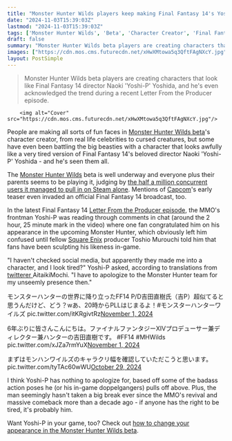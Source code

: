 ```yaml
---
title: "Monster Hunter Wilds players keep making Final Fantasy 14's Yoshi-P in the beta character creator, and he's not totally happy about it"
date: "2024-11-03T15:39:03Z"
lastmod: "2024-11-03T15:39:03Z"
tags: ['Monster Hunter Wilds', 'Beta', 'Character Creator', 'Final Fantasy 14', 'MMO', 'Capcom', 'Square Enix', 'Steam']
draft: false
summary: "Monster Hunter Wilds beta players are creating characters that look like Final Fantasy 14 director Naoki 'Yoshi-P' Yoshida, and he's even acknowledged the trend during a recent Letter From the Producer episode."
images: ["https://cdn.mos.cms.futurecdn.net/xHwXMtowa5q3QftFAgNXcY.jpg"]
layout: PostSimple
---
```

> Monster Hunter Wilds beta players are creating characters that look like Final Fantasy 14 director Naoki 'Yoshi-P' Yoshida, and he's even acknowledged the trend during a recent Letter From the Producer episode.


        <img alt="Cover" src="https://cdn.mos.cms.futurecdn.net/xHwXMtowa5q3QftFAgNXcY.jpg"/>
        
People are making all sorts of fun faces in [Monster Hunter Wilds beta](https://www.gamesradar.com/games/monster-hunter/monster-hunter-wilds-beta-how-to-access/)'s character creator, from real life celebrities to cursed creatures, but some have even been battling the big beasties with a character that looks awfully like a very tired version of Final Fantasy 14's beloved director Naoki 'Yoshi-P' Yoshida - and he's seen them all. 

The [Monster Hunter Wilds](https://www.gamesradar.com/games/monster-hunter/monster-hunter-wilds-guide/) beta is well underway and everyone plus their parents seems to be playing it, judging by [the half a million concurrent users it managed to pull in on Steam alone](https://www.gamesradar.com/games/monster-hunter/monster-hunter-wilds-beta-pulls-in-nearly-half-a-million-concurrent-steam-players-some-of-which-are-being-turned-into-ps1-style-low-poly-blobs/). Mentions of [Capcom](https://www.gamesradar.com/tag/capcom/)'s early teaser even invaded an official Final Fantasy 14 broadcast, too.

In the latest Final Fantasy 14 [Letter From the Producer episode](https://www.youtube.com/watch?v=pp5OGIamHDU), the MMO's frontman Yoshi-P was reading through comments in chat (around the 2 hour, 25 minute mark in the video) where one fan congratulated him on his appearance in the upcoming Monster Hunter, which obviously left him confused until fellow [Square Enix](https://www.gamesradar.com/tag/square_enix/) producer Toshio Murouchi told him that fans have been sculpting his likeness in-game.

"I haven't checked social media, but apparently they made me into a character, and I look tired?" Yoshi-P asked, according to translations from [twitterer ](https://x.com/aitaikimochi/status/1852411545214693503?t=NY3kz3sqU4qXrgcd6J8aTA&s=19)AitaikiMochi. "I have to apologize to the Monster Hunter team for my unseemly presence then."

モンスターハンターの世界に降り立ったFF14 P/D吉田直樹氏（吉P）超似てると思うんだけど、どう？wあ、20時からPLLはじまるよ！#モンスターハンターワイルズ pic.twitter.com/itKRgivtRz[November 1, 2024](https://twitter.com/kazula_ggnr/status/1852301294129774633)

6年ぶりに皆さんこんにちは。ファイナルファンタジーXIVプロデューサー兼ディレクター兼ハンターの吉田直樹です。 #FF14 #MHWilds pic.twitter.com/xJZa7rmYuX[November 1, 2024](https://twitter.com/shiro_hnkt/status/1852316154716631361)

まずはモンハンワイルズのキャラクリ幅を確認していただこうと思います。 pic.twitter.com/tyTAc60wWU[October 29, 2024](https://twitter.com/TaichaArtemis/status/1851116564583776573)

I think Yoshi-P has nothing to apologize for, based off some of the badass action poses he (or his in-game doppelgangers) pulls off above. Plus, the man seemingly hasn't taken a big break ever since the MMO's revival and massive comeback more than a decade ago - if anyone has the right to be tired, it's probably him.

Want Yoshi-P in your game, too? Check out [how to change your appearance in the Monster Hunter Wilds beta](https://www.gamesradar.com/games/monster-hunter/monster-hunter-wilds-change-appearance-character/).
        